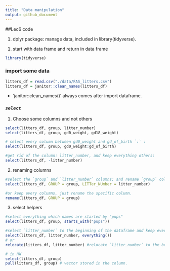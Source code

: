 ```yaml
---
title: "Data manipulation"
output: github_document
---
```

##Lec6 code

1. dplyr package: manage data, included in library(tidyverse).
1) start with data frame and return in data frame 

```r
library(tidyverse)
```

### import some data
```r
litters_df = read.csv("./data/FAS_litters.csv")
litters_df = janitor::clean_names(litters_df)
```
 - 'janitor::clean_names()' always comes after import dataframe.  
 
### _`select`_

1. Choose some columns and not others
```r
select(litters_df, group, litter_number)
select(litters_df, group, gd0_weight, gd18_weight)
```


```r
# select every column between gd0_weight and gd_of_birth `:` : 
select(litters_df, group, gd0_weight:gd_of_birth) 

#get rid of the column: litter_number, and keep everything others:
select(litters_df, -litter_number) 

```

2. renaming columns
```r
#select the `group` and `litter_number` columns; and rename `group` column to 'GROUP' and `litter_number` to `LITTer_NUmbe`
select(litters_df, GROUP = group, LITTer_NUmber = litter_number) 

#or keep every columns, just rename the specific column.
rename(litters_df, GROUP = group)
```

3. select helpers
```r
#select everything which names are started by "pups"
select(litters_df, group, starts_with("pups"))
```

```r
#select `litter_number` to the beginning of the dataframe and keep everything else
select(litters_df, litter_number, everything()) 
# or
relocate(litters_df, litter_number) #relocate `litter_number` to the beginning of the dataframe and keep everything else
```

```r
# in HW
select(litters_df, group) 
pull(litters_df, group) # vector stored in the column.
```

